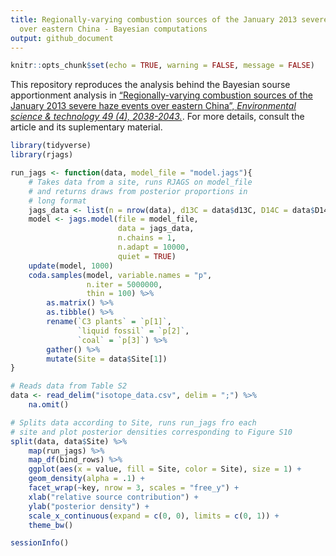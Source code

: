 ```yaml
---
title: Regionally-varying combustion sources of the January 2013 severe haze events
  over eastern China - Bayesian computations
output: github_document
---
```


```r
knitr::opts_chunk$set(echo = TRUE, warning = FALSE, message = FALSE)
```

This repository reproduces the analysis behind the Bayesian sourse apportionment analysis in ["Regionally-varying combustion sources of the January 2013 severe haze events over eastern China", *Environmental science & technology 49 (4), 2038-2043.*](https://pubs.acs.org/doi/abs/10.1021/es503855e). For more details, consult the article and its suplementary material.

```r
library(tidyverse)
library(rjags)

run_jags <- function(data, model_file = "model.jags"){
    # Takes data from a site, runs RJAGS on model_file 
    # and returns draws from posterior proportions in 
    # long format
    jags_data <- list(n = nrow(data), d13C = data$d13C, D14C = data$D14C)
    model <- jags.model(file = model_file,
                        data = jags_data, 
                        n.chains = 1, 
                        n.adapt = 10000,
                        quiet = TRUE)
    update(model, 1000)
    coda.samples(model, variable.names = "p", 
                 n.iter = 5000000,
                 thin = 100) %>% 
        as.matrix() %>% 
        as.tibble() %>% 
        rename(`C3 plants` = `p[1]`, 
               `liquid fossil` = `p[2]`, 
               `coal` = `p[3]`) %>% 
        gather() %>% 
        mutate(Site = data$Site[1])
}

# Reads data from Table S2
data <- read_delim("isotope_data.csv", delim = ";") %>% 
    na.omit()

# Splits data according to Site, runs run_jags fro each
# site and plot posterior densities corresponding to Figure S10
split(data, data$Site) %>% 
    map(run_jags) %>% 
    map_df(bind_rows) %>% 
    ggplot(aes(x = value, fill = Site, color = Site), size = 1) + 
    geom_density(alpha = .1) +
    facet_wrap(~key, nrow = 3, scales = "free_y") +
    xlab("relative source contribution") +
    ylab("posterior density") +
    scale_x_continuous(expand = c(0, 0), limits = c(0, 1)) + 
    theme_bw()
```


```r
sessionInfo()
```

